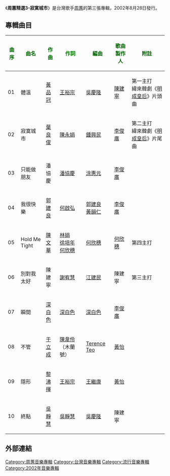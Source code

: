 {{Album infobox | <!-- See Wikipedia:WikiProject_Albums -->
|  Name        = 周蕙精選3-寂寞城市
|  Type        = [[專輯|專輯]]
|  Artist      = [[周蕙|周蕙]]
|  Cover       = 
|  Background  = 
|  Released    = 2002年8月28日
|  Recorded    = 2002年
|  Genre       = [[國語流行音樂|國語流行音樂]]
|  Length      = 
|  Label       = [[福茂唱片|福茂唱片]]
|  Number      = 
|  Producer    = [[陳建寧|陳建寧]]、[[黃怡|黃怡]]、[[李俊廣|李俊廣]]、[[何欣穗|何欣穗]]
|  Last album  = [[周蕙最新專輯-我要你的愛|周蕙最新專輯-我要你的愛]] <br />(2001年)
|  This album  = '''周蕙精選3-寂寞城市''' <br />(2002年)
|  Next album  = [[蕙兒絕版|蕙兒絕版]] <br />(2003年)
}}

《'''周蕙精選3-寂寞城市'''》是台灣歌手[[周蕙|周蕙]]的第三張專輯，2002年8月28日發行。

==專輯曲目==
{| class="wikitable"
|-
! <font color=darkgreen>'''曲序'''</font> || <font color=darkgreen>'''曲名'''</font> || <font color=darkgreen>'''作曲'''</font> || <font color=green>'''作詞'''</font> || <font color=darkgreen>'''編曲'''</font> || <font color =darkgreen>'''歌曲製作人'''</font> || <font color=darkgreen>'''附註'''</font>
|-
| 01 || 體溫 || [[黃品冠|黃品冠]] || [[王裕宗|王裕宗]] || [[吳慶隆|吳慶隆]] || [[陳建寧|陳建寧]] || 第一主打<br>緯來韓劇《[[明成皇后_(電視劇)|明成皇后]]》片頭曲
|-
| 02 || 寂寞城市  || [[葉良俊|葉良俊]] || [[陳永娟|陳永娟]] || [[鍾興民|鍾興民]] || [[李俊廣|李俊廣]] ||  第二主打<br>緯來韓劇《[[明成皇后_(電視劇)|明成皇后]]》片尾曲
|-
| 03 || 只能做朋友 || 潘協慶 || [[潘協慶|潘協慶]] || [[涂惠元|涂惠元]] || [[李俊廣|李俊廣]] ||  
|-
| 04 || 我很快樂 || [[郭建良|郭建良]] || [[何啟弘|何啟弘]] || [[郭建良|郭建良]]<br />[[黃韻仁|黃韻仁]] || [[李俊廣|李俊廣]] ||  
|-
| 05 || Hold Me Tight || [[陳文華|陳文華]] || [[林娟|林娟]]<br />[[徐培年|徐培年]]<br />[[何欣穗|何欣穗]] || [[何欣穗|何欣穗]] || [[何欣穗|何欣穗]] ||第四主打 
|-
| 06 || 別對我太好 || 陳建寧 || [[謝宥慧|謝宥慧]] || [[江建民|江建民]] || 陳建寧 || 第三主打
 |-
| 07 || 瞬間 || [[深白色|深白色]] || [[深白色|深白色]] || [[深白色|深白色]] || [[李俊廣|李俊廣]] ||  
|-
| 08 || 不管 || [[于立成|于立成]] || [[陳韋伶|陳韋伶]]（木蘭號） || [[Terence_Teo|Terence Teo]] || [[黃怡|黃怡]] || 
|-
| 09 || 隱形 || [[黎沸揮|黎沸揮]] || [[王裕宗|王裕宗]] || [[王繼康|王繼康]] || [[黃怡|黃怡]] ||
|-
| 10 || 終點 || [[吳靜慧|吳靜慧]] || [[吳靜慧|吳靜慧]] || [[吳慶隆|吳慶隆]] || 陳建寧 ||  
|}

==外部連結==

[[Category:周蕙音樂專輯|Category:周蕙音樂專輯]]
[[Category:台灣音樂專輯|Category:台灣音樂專輯]]
[[Category:流行音樂專輯|Category:流行音樂專輯]]
[[Category:2002年音樂專輯|Category:2002年音樂專輯]]